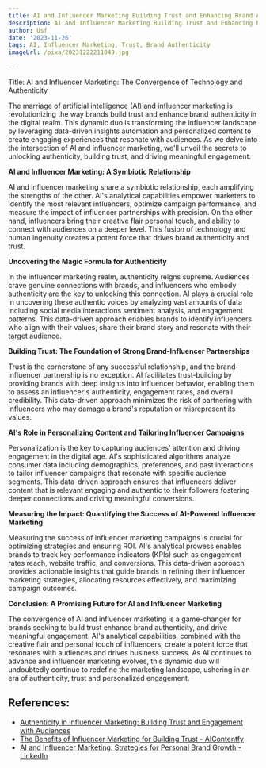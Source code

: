 ```yaml
---
title: AI and Influencer Marketing Building Trust and Enhancing Brand Authenticity
description: AI and Influencer Marketing Building Trust and Enhancing Brand Authenticity
author: Usf
date: '2023-11-26'
tags: AI, Influencer Marketing, Trust, Brand Authenticity
imageUrl: /pixa/20231222211049.jpg

---
```

Title: AI and Influencer Marketing: The Convergence of Technology and Authenticity

The marriage of artificial intelligence (AI) and influencer marketing  is revolutionizing  the way brands  build trust and enhance brand authenticity in the digital realm. This dynamic duo is transforming the influencer landscape by leveraging data-driven insights automation and personalized content to create engaging experiences that resonate with  audiences. As we delve  into the intersection  of  AI and influencer marketing,  we'll  unveil the secrets to unlocking authenticity, building trust, and driving meaningful engagement.

**AI and Influencer Marketing: A Symbiotic Relationship**

AI  and influencer marketing share a symbiotic relationship, each amplifying the strengths of the other. AI's analytical capabilities empower marketers  to identify  the  most relevant influencers, optimize campaign performance, and measure the impact of  influencer partnerships with precision. On the other hand, influencers bring their creative flair personal touch, and ability to connect with audiences on a deeper level. This  fusion of technology  and human ingenuity  creates  a potent force that drives brand authenticity and trust.

**Uncovering the Magic Formula for Authenticity**

In the influencer marketing  realm, authenticity reigns supreme. Audiences crave genuine connections with brands, and influencers who embody authenticity are the key to unlocking this connection. AI plays a crucial  role  in uncovering these authentic voices by analyzing vast amounts of data including  social media interactions sentiment analysis, and  engagement patterns. This data-driven approach enables  brands to identify  influencers who align with their values, share their brand story and resonate with their target audience.

**Building Trust:  The Foundation of Strong Brand-Influencer Partnerships**

Trust  is the cornerstone of any successful relationship, and  the brand-influencer partnership is no exception. AI facilitates trust-building by providing brands  with deep insights into influencer behavior, enabling them to assess an influencer's authenticity, engagement rates, and overall credibility. This data-driven approach minimizes the risk of  partnering with influencers  who may damage a brand's reputation or misrepresent its values.

**AI's  Role in Personalizing Content  and Tailoring Influencer Campaigns**

Personalization is the key to capturing audiences' attention and driving  engagement in the digital age. AI's sophisticated algorithms analyze consumer data including demographics, preferences, and past interactions to  tailor influencer campaigns that  resonate with specific  audience segments. This data-driven approach ensures that influencers deliver content that is relevant engaging and authentic to  their followers fostering  deeper connections and  driving meaningful conversions.

**Measuring the Impact: Quantifying  the Success of AI-Powered Influencer Marketing**

Measuring the success  of influencer marketing campaigns is crucial for optimizing strategies  and ensuring ROI. AI's analytical prowess enables brands to track key performance indicators (KPIs) such as engagement rates reach, website traffic, and conversions. This data-driven  approach provides  actionable insights that guide brands in  refining their influencer marketing strategies, allocating resources effectively, and maximizing campaign outcomes.

**Conclusion: A Promising Future for AI and Influencer Marketing**

The convergence of AI and influencer marketing is a game-changer for brands  seeking to build trust enhance brand authenticity, and drive  meaningful engagement. AI's analytical capabilities, combined with the creative flair and personal touch of influencers, create a potent  force that resonates with audiences and drives business  success. As AI continues to advance and influencer marketing evolves, this dynamic duo will undoubtedly continue  to redefine the marketing landscape, ushering in an era of authenticity, trust and personalized  engagement.

## References:
- [Authenticity in Influencer Marketing: Building Trust and Engagement with Audiences](https://www.linkedin.com/pulse/authenticity-influencer-marketing-building-trust-engagement-bang)
- [The Benefits of Influencer Marketing for Building Trust - AIContentfy](https://aicontentfy.com/en/blog/benefits-of-influencer-marketing-for-building-trust)
- [AI and Influencer Marketing: Strategies for Personal Brand Growth - LinkedIn](https://www.linkedin.com/pulse/ai-influencer-marketing-strategies-personal-brand-growth-nanda--c1quf)
